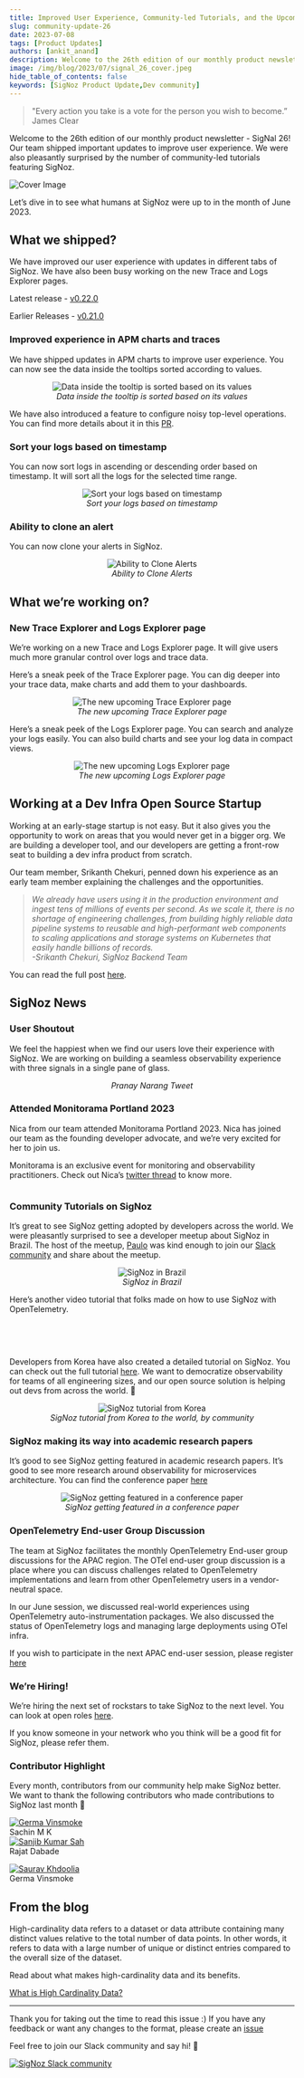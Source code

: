 ```yaml
---
title: Improved User Experience, Community-led Tutorials, and the Upcoming Explorer pages - SigNal 26
slug: community-update-26
date: 2023-07-08
tags: [Product Updates]
authors: [ankit_anand]
description: Welcome to the 26th edition of our monthly product newsletter - SigNal 26! Our team shipped important updates to improve user experience. We were also pleasantly surprised by the number of community-led tutorials featuring SigNoz...
image: /img/blog/2023/07/signal_26_cover.jpeg
hide_table_of_contents: false
keywords: [SigNoz Product Update,Dev community]
---
```




<head>
  <link rel="canonical" href="https://signoz.io/blog/community-update-26/"/>
</head>

> "Every action you take is a vote for the person you wish to become.” 
> James Clear

Welcome to the 26th edition of our monthly product newsletter - SigNal 26! Our team shipped important updates to improve user experience. We were also pleasantly surprised by the number of community-led tutorials featuring SigNoz.



![Cover Image](/img/blog/2023/07/signal_26_cover.webp)

Let’s dive in to see what humans at SigNoz were up to in the month of June 2023.

## What we shipped?

We have improved our user experience with updates in different tabs of SigNoz. We have also been busy working on the new Trace and Logs Explorer pages.

Latest release - <a href = "https://github.com/SigNoz/signoz/releases/tag/v0.22.0" rel="noopener noreferrer nofollow" target="_blank" >v0.22.0</a>

Earlier Releases - <a href = "https://github.com/SigNoz/signoz/releases/tag/v0.21.0" rel="noopener noreferrer nofollow" target="_blank" >v0.21.0</a>

### Improved experience in APM charts and traces

We have shipped updates in APM charts to improve user experience. You can now see the data inside the tooltips sorted according to values.

<figure data-zoomable align='center'>
    <img src="/img/blog/2023/07/signal_26_trace3.webp" alt="Data inside the tooltip is sorted based on its values"/>
    <figcaption><i>Data inside the tooltip is sorted based on its values</i></figcaption>
</figure>



We have also introduced a feature to configure noisy top-level operations. You can find more details about it in this <a href = "https://github.com/SigNoz/signoz/pull/2978" rel="noopener noreferrer nofollow" target="_blank" >PR</a>.

### Sort your logs based on timestamp

You can now sort logs in ascending or descending order based on timestamp. It will sort all the logs for the selected time range.

<figure data-zoomable align='center'>
    <img src="/img/blog/2023/07/signal_26_trace2.webp" alt="Sort your logs based on timestamp"/>
    <figcaption><i>Sort your logs based on timestamp</i></figcaption>
</figure>



### Ability to clone an alert

You can now clone your alerts in SigNoz.

<figure data-zoomable align='center'>
    <img src="/img/blog/2023/07/signal_26_alerts.gif" alt="Ability to Clone Alerts"/>
    <figcaption><i>Ability to Clone Alerts</i></figcaption>
</figure>



## What we’re working on?

### New Trace Explorer and Logs Explorer page

We’re working on a new Trace and Logs Explorer page. It will give users much more granular control over logs and trace data.

Here’s a sneak peek of the Trace Explorer page. You can dig deeper into your trace data, make charts and add them to your dashboards.

<figure data-zoomable align='center'>
    <img src="/img/blog/2023/07/signal_26_traces.webp" alt="The new upcoming Trace Explorer page"/>
    <figcaption><i>The new upcoming Trace Explorer page</i></figcaption>
</figure>



Here’s a sneak peek of the Logs Explorer page. You can search and analyze your logs easily. You can also build charts and see your log data in compact views.

<figure data-zoomable align='center'>
    <img src="/img/blog/2023/07/signal_26_logs.webp" alt="The new upcoming Logs Explorer page"/>
    <figcaption><i>The new upcoming Logs Explorer page</i></figcaption>
</figure>



## Working at a Dev Infra Open Source Startup

Working at an early-stage startup is not easy. But it also gives you the opportunity to work on areas that you would never get in a bigger org. We are building a developer tool, and our developers are getting a front-row seat to building a dev infra product from scratch.

Our team member, Srikanth Chekuri, penned down his experience as an early team member explaining the challenges and the opportunities.

> _We already have users using it in the production environment and ingest tens of millions of events per second. As we scale it, there is no shortage of engineering challenges, from building highly reliable data pipeline systems to reusable and high-performant web components to scaling applications and storage systems on Kubernetes that easily handle billions of records. <br/>
> -Srikanth Chekuri, SigNoz Backend Team_

You can read the full post [here](https://signoz.io/blog/srikanth-signoz/).

## SigNoz News

### User Shoutout

We feel the happiest when we find our users love their experience with SigNoz. We are working on building a seamless observability experience with three signals in a single pane of glass.

<figure data-zoomable align='center'>
    <img src="/img/blog/2023/07/signal_26_tweet.webp" alt=""/>
    <figcaption><i>Pranay Narang Tweet</i></figcaption>
</figure>



### Attended Monitorama Portland 2023

Nica from our team attended Monitorama Portland 2023. Nica has joined our team as the founding developer advocate, and we’re very excited for her to join us.

Monitorama is an exclusive event for monitoring and observability practitioners. Check out Nica’s <a href = "https://twitter.com/Serverless_Mom/status/1673379165008171009" rel="noopener noreferrer nofollow" target="_blank" >twitter thread</a> to know more.

<figure data-zoomable align='center'>
    <img src="/img/blog/2023/07/signal_26_pdx.webp" alt=""/>
</figure>



### Community Tutorials on SigNoz

It’s great to see SigNoz getting adopted by developers across the world. We were pleasantly surprised to see a developer meetup about SigNoz in Brazil. The host of the meetup, <a href = "https://www.linkedin.com/in/paulohmorais/" rel="noopener noreferrer nofollow" target="_blank" >Paulo</a> was kind enough to join our [Slack community](https://signoz.io/slack) and share about the meetup.

<figure data-zoomable align='center'>
    <img src="/img/blog/2023/07/signal_26_paulo_meeting.webp" alt="SigNoz in Brazil"/>
    <figcaption><i>SigNoz in Brazil</i></figcaption>
</figure>



Here’s another video tutorial that folks made on how to use SigNoz with OpenTelemetry.

<p>&nbsp;</p>

<YouTube id="lJhlPsHXM3Q" mute={false} />

<p>&nbsp;</p>

Developers from Korea have also created a detailed tutorial on SigNoz. You can check out the full tutorial <a href = "https://insight.infograb.net/blog/2023/05/15/signoz/#%EB%A7%BA%EC%9D%8C%EB%A7%90" rel="noopener noreferrer nofollow" target="_blank" >here</a>. We want to democratize observability for teams of all engineering sizes, and our open source solution is helping out devs from across the world. 🥳

<figure data-zoomable align='center'>
    <img src="/img/blog/2023/07/signal_26_Lucas.webp" alt="SigNoz tutorial from Korea"/>
    <figcaption><i>SigNoz tutorial from Korea to the world, by community</i></figcaption>
</figure>



### SigNoz making its way into academic research papers

It’s good to see SigNoz getting featured in academic research papers. It’s good to see more research around observability for microservices architecture. You can find the conference paper <a href = "https://link.springer.com/chapter/10.1007/978-981-19-8669-7_1" rel="noopener noreferrer nofollow" target="_blank" >here</a>

<figure data-zoomable align='center'>
    <img src="/img/blog/2023/07/signal_26_springer.webp" alt="SigNoz getting featured in a conference paper"/>
    <figcaption><i>SigNoz getting featured in a conference paper</i></figcaption>
</figure>



### OpenTelemetry End-user Group Discussion

The team at SigNoz facilitates the monthly OpenTelemetry End-user group discussions for the APAC region. The OTel end-user group discussion is a place where you can discuss challenges related to OpenTelemetry implementations and learn from other OpenTelemetry users in a vendor-neutral space.

In our June session, we discussed real-world experiences using OpenTelemetry auto-instrumentation packages. We also discussed the status of OpenTelemetry logs and managing large deployments using OTel infra.

If you wish to participate in the next APAC end-user session, please register <a href = "https://lu.ma/1w129wgu" rel="noopener noreferrer nofollow" target="_blank" >here</a>

### We’re Hiring!

We’re hiring the next set of rockstars to take SigNoz to the next level. You can look at open roles <a href = "https://www.ycombinator.com/companies/signoz/jobs" rel="noopener noreferrer nofollow" target="_blank" >here</a>.

If you know someone in your network who you think will be a good fit for SigNoz, please refer them.

### Contributor Highlight

Every month, contributors from our community help make SigNoz better. We want to thank the following contributors who made contributions to SigNoz last month 🤗

<div class="row">
    <div class="col col--6">
      <div class="avatar">
      <a
         class="avatar__photo-link avatar__photo avatar__photo--lg"
         href="https://github.com/sachinmk27"
      >
         <img
            alt="Germa Vinsmoke"
            src="https://avatars.githubusercontent.com/u/5365936?v=4"
         />
      </a>
         <div class="avatar__intro">
            <div class="avatar__name">Sachin M K</div>
         <small class="avatar__subtitle">
         </small>
         </div>
      </div>
   </div>
    <div class="col col--6">
      <div class="avatar">
      <a
         class="avatar__photo-link avatar__photo avatar__photo--lg"
         href="https://github.com/Rajat-Dabade"
      >
         <img
            alt="Sanjib Kumar Sah"
            src="https://avatars.githubusercontent.com/u/26198062?v=4"
         />
      </a>
      <div class="avatar__intro">
         <div class="avatar__name">Rajat Dabade</div>
         <small class="avatar__subtitle">
         </small>
      </div>
      </div>
   </div>
</div>

<p></p>

<div class="row">
    <div class="col col--6">
      <div class="avatar">
         <a
            class="avatar__photo-link avatar__photo avatar__photo--lg"
            href="https://github.com/GermaVinsmoke"
         >
         <img
            alt="Saurav Khdoolia"
            src="https://avatars.githubusercontent.com/u/32815509?v=4"
         />
         </a>
         <div class="avatar__intro">
            <div class="avatar__name">Germa Vinsmoke</div>
            <small class="avatar__subtitle">
            </small>
         </div>
      </div>
   </div>
</div>

## From the blog

High-cardinality data refers to a dataset or data attribute containing many distinct values relative to the total number of data points. In other words, it refers to data with a large number of unique or distinct entries compared to the overall size of the dataset.

Read about what makes high-cardinality data and its benefits.

[What is High Cardinality Data?](https://signoz.io/blog/high-cardinality-data/)

---

Thank you for taking out the time to read this issue :) If you have any feedback or want any changes to the format, please create an <a href = "https://github.com/SigNoz/signoz/issues" rel="noopener noreferrer nofollow" target="_blank" >issue</a>

Feel free to join our Slack community and say hi! 👋

[![SigNoz Slack community](/img/blog/common/join_slack_cta.webp)](https://signoz.io/slack)
